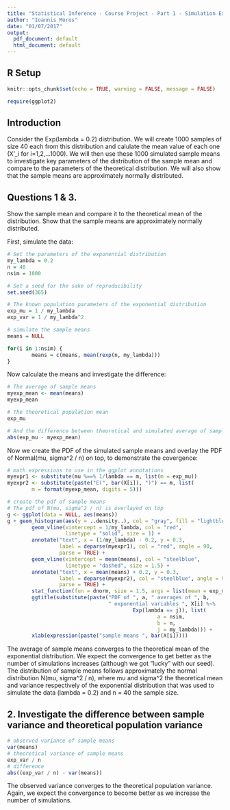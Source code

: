 ```yaml
---
title: "Statistical Inference - Course Project - Part 1 - Simulation Exercise"
author: "Ioannis Moros"
date: "01/07/2017"
output:
  pdf_document: default
  html_document: default
---
```


## R Setup

```r
knitr::opts_chunk$set(echo = TRUE, warning = FALSE, message = FALSE)
```


```r
require(ggplot2)
```

## Introduction

Consider the Exp(lambda = 0.2) distribution. 
We will create 1000 samples of size 40 each from this distribution and calulate 
the mean value of each one (X'_i for i=1,2,...1000). We will then use these 1000 
simulated sample means to investigate key parameters of the distribution of the 
sample mean and compare to the parameters of the theoretical distribution. 
We will also show that the sample means are approximately normally distributed.

## Questions 1 & 3.

Show the sample mean and compare it to the theoretical mean of the distribution.
Show that the sample means are approximately normally distributed.

First, simulate the data:

```r
# Set the parameters of the exponential distribution
my_lambda = 0.2
n = 40
nsim = 1000

# Set a seed for the sake of reproducibility
set.seed(365)

# The known population parameters of the exponential distribution
exp_mu = 1 / my_lambda
exp_var = 1 / my_lambda^2

# simulate the sample means
means = NULL

for(i in 1:nsim) {
        means = c(means, mean(rexp(n, my_lambda)))
}
```

Now calculate the means and investigate the difference:
```r
# The average of sample means
myexp_mean <- mean(means)
myexp_mean

# The theoretical population mean
exp_mu

# And the difference between theoretical and simulated average of sample means
abs(exp_mu - myexp_mean)
```

Now we create the PDF of the simulated sample means and overlay the PDF of 
Normal(mu, sigma^2 / n) on top, to demonstrate the covergence:

```r
# math expressions to use in the ggplot annotations
myexpr1 <- substitute(mu %==% 1/lambda == m, list(m = exp_mu))
myexpr2 <- substitute(paste("E(", bar(X[i]), ")") == m, list(
        m = format(myexp_mean, digits = 5)))

# create the pdf of sample means
# The pdf of N(mu, sigma^2 / n) is overlayed on top
g <- ggplot(data = NULL, aes(means))
g + geom_histogram(aes(y = ..density..), col = "gray", fill = "lightblue") + 
        geom_vline(xintercept = 1/my_lambda, col = "red", 
                   linetype = "solid", size = 1) + 
        annotate("text", x = (1/my_lambda) - 0.2, y = 0.3, 
                 label = deparse(myexpr1), col = "red", angle = 90, 
                 parse = TRUE) +
        geom_vline(xintercept = mean(means), col = "steelblue", 
                   linetype = "dashed", size = 1.5) + 
        annotate("text", x = mean(means) + 0.2, y = 0.3,  
                 label = deparse(myexpr2), col = "steelblue", angle = 90, 
                 parse = TRUE) + 
        stat_function(fun = dnorm, size = 1.5, args = list(mean = exp_mu, sd = sqrt(exp_var/n))) + 
        ggtitle(substitute(paste("PDF of ", a, " averages of ", b, 
                                 " exponential variables ", X[i] %~% 
                                         Exp(lambda == j)), list(
                                                 a = nsim, 
                                                 b = n, 
                                                 j = my_lambda))) + 
        xlab(expression(paste("sample means ", bar(X[i]))))
```

The average of sample means converges to the theoretical mean of the exponential
distribution. We expect the convergence to get better as the number of 
simulations increases (although we got "lucky" with our seed). The distribution 
of sample means follows approximately the normal distribution N(mu, sigma^2 / n), 
where mu and sigma^2 the theoretical mean and variance respectively of the 
exponential distribution that was used to simulate the data (lambda = 0.2) and 
n = 40 the sample size.

## 2. Investigate the difference between sample variance and theoretical population variance

```r
# observed variance of sample means
var(means)
# theoretical variance of sample means 
exp_var / n
# difference
abs((exp_var / n) - var(means))
```

The observed variance converges to the theoretical population variance. Again, 
we expect the convergence to become better as we increase the number of simulations.